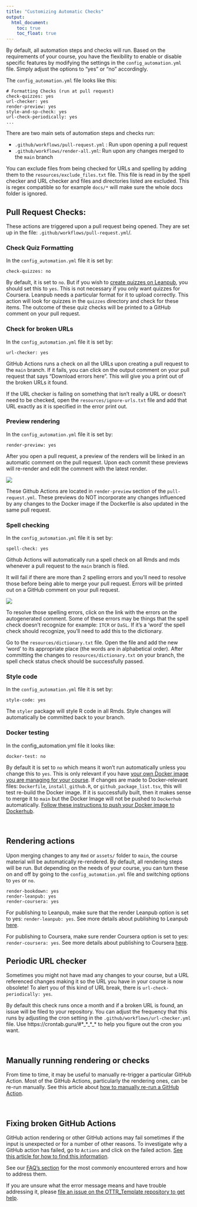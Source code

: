 ```yaml
---
title: "Customizing Automatic Checks"
output:
  html_document:
    toc: true
    toc_float: true
---
```


By default, all automation steps and checks will run. Based on the requirements of your course, you have the flexibility to enable or disable specific features by modifying the settings in the `config_automation.yml` file. Simply adjust the options to "yes" or "no" accordingly.

The `config_automation.yml` file looks like this:

```
# Formatting Checks (run at pull request)
check-quizzes: yes
url-checker: yes
render-preview: yes
style-and-sp-check: yes
url-check-periodically: yes
...
```

There are two main sets of automation steps and checks run:

- `.github/workflows/pull-request.yml` : Run upon opening a pull request
- `.github/workflows/render-all.yml`: Run upon any changes merged to the `main` branch


You can exclude files from being checked for URLs and spelling by adding them to the `resources/exclude_files.txt` file. This file is read in by the spell checker and URL checker and files and directories listed are excluded. This is regex compatible so for example `docs/*` will make sure the whole docs folder is ignored.

## Pull Request Checks:

These actions are triggered upon a pull request being opened. They are set up in the file: `.github/workflows/pull-request.yml`/.

### Check Quiz Formatting

In the `config_automation.yml` file it is set by:

```
check-quizzes: no
```

By default, it is set to `no`. But if you wish to [create quizzes on Leanpub](https://github.com/jhudsl/OTTR_Template/wiki/Publishing-on-Leanpub), you should set this to `yes`. This is not necessary if you only want quizzes for Coursera.
Leanpub needs a particular format for it to upload correctly. This action will look for quizzes in the `quizzes` directory and check for these items. The outcome of these quiz checks will be printed to a GitHub comment on your pull request.

### Check for broken URLs

In the `config_automation.yml` file it is set by:
```
url-checker: yes
```

GitHub Actions runs a check on all the URLs upon creating a pull request to the `main` branch.
If it fails, you can click on the output comment on your pull request that says "Download errors here". This will give you a print out of the broken URLs it found.

If the URL checker is failing on something that isn't really a URL or doesn't need to be checked, open the `resources/ignore-urls.txt` file and add that URL exactly as it is specified in the error print out.

### Preview rendering

In the `config_automation.yml` file it is set by:
```
render-preview: yes
```
After you open a pull request, a preview of the renders will be linked in an automatic comment on the pull request. Upon each commit these previews will re-render and edit the comment with the latest render.

![](https://raw.githubusercontent.com/jhudsl/OTTR_Template/main/resources/screenshots/preview_comment.png)

These Github Actions are located in `render-preview` section of the `pull-request.yml`.
These previews do NOT incorporate any changes influenced by any changes to the Docker image if the Dockerfile is also updated in the same pull request.


### Spell checking

In the `config_automation.yml` file it is set by:
```
spell-check: yes
```
Github Actions will automatically run a spell check on all Rmds and mds whenever a pull request to the `main` branch is filed.

It will fail if there are more than 2 spelling errors and you'll need to resolve those before being able to merge your pull request. Errors will be printed out on a GitHub comment on your pull request.

![](https://raw.githubusercontent.com/jhudsl/OTTR_Template/main/resources/screenshots/spell_check_comment.png)

To resolve those spelling errors, click on the link with the errors on the autogenerated comment.
Some of these errors may be things that the spell check doesn't recognize for example: `ITCR` or `DaSL`.
If it's a 'word' the spell check should recognize, you'll need to add this to the dictionary.

Go to the `resources/dictionary.txt` file. Open the file and add the new 'word' to its appropriate place (the words are in alphabetical order).
After committing the changes to `resources/dictionary.txt` on your branch, the spell check status check should be successfully passed.

### Style code

In the `config_automation.yml` file it is set by:
```
style-code: yes
```
The `styler` package will style R code in all Rmds. Style changes will automatically be committed back to your branch.

### Docker testing

In the config_automation.yml file it looks like:
```
docker-test: no
```
By default it is set to `no` which means it won't run automatically unless you change this to `yes`.
This is only relevant if you have [your own Docker image you are managing for your course](https://github.com/jhudsl/OTTR_Template/wiki/Using-Docker#starting-a-new-docker-image). If changes are made to Docker-relevant files: `Dockerfile`, `install_github.R`, or `github_package_list.tsv`, this will test re-build the Docker image. If it is successfully built, then it makes sense to merge it to `main` but the Docker Image will not be pushed to `Dockerhub` automatically. [Follow these instructions to push your Docker image to Dockerhub](https://github.com/jhudsl/OTTR_Template/wiki/Using-Docker#pushing-the-docker-image).

<br>

## Rendering actions

Upon merging changes to any `Rmd` or `assets/` folder to `main`, the course material will be automatically re-rendered.
By default, all rendering steps will be run. But depending on the needs of your course, you can turn these on and off by going to the `config_automation.yml` file and switching options to `yes` or `no`.

```
render-bookdown: yes
render-leanpub: yes
render-coursera: yes
```
For publishing to Leanpub, make sure that the render Leanpub option is set to yes: `render-leanpub: yes`.  See more details about publishing to Leanpub [here](https://github.com/jhudsl/OTTR_Template/wiki/Publishing-on-Leanpub).

For publishing to Coursera, make sure render Coursera option is set to yes: `render-coursera: yes`. See more details about publishing to Coursera [here](https://github.com/jhudsl/OTTR_Template/wiki/Publishing-on-Coursera).

## Periodic URL checker

Sometimes you might not have mad any changes to your course, but a URL referenced changes making it so the URL you have in your course is now obsolete! To alert you of this kind of URL break, there is `url-check-periodically: yes`.

By default this check runs once a month and if a broken URL is found, an issue will be filed to your repository. You can adjust the frequency that this runs by adjusting the cron setting in the `.github/workflows/url-checker.yml` file. Use https://crontab.guru/#*_*_*_* to help you figure out the cron you want. 

<br>

## Manually running rendering or checks

From time to time, it may be useful to manually re-trigger a particular GitHub Action. Most of the GitHub Actions, particularly the rendering ones, can be re-run manually. See this article about [how to manually re-run a GitHub Action](https://docs.github.com/en/actions/managing-workflow-runs/manually-running-a-workflow#running-a-workflow).

<br>

## Fixing broken GitHub Actions

GitHub action rendering or other GitHub actions may fail sometimes if the input is unexpected or for a number of other reasons.
To investigate why a GitHub action has failed, go to `Actions` and click on the failed action. [See this article for how to find this information](https://docs.github.com/en/actions/learn-github-actions/understanding-github-actions#viewing-the-workflows-activity).

See our [FAQ's section](./faqs.html) for the most commonly encountered errors and how to address them.

If you are unsure what the error message means and have trouble addressing it, please [file an issue on the OTTR_Template repository to get help](https://github.com/jhudsl/OTTR_Template/issues/new?assignees=cansavvy&labels=bug&template=course-template-problem-report.md).
